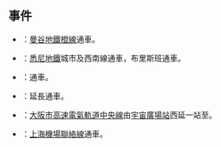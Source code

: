 {{future}}
{{Request translation|en}}
{{year in rail transport|2024年鐵路|prev=2023|curr=2024|next=2025|decade=2020}}
== 事件 ==
* {{flagicon|Thailand}}：[[曼谷地鐵橙線|曼谷地鐵橙線]]通車。
* {{flagicon|Australia}}：[[悉尼地鐵|悉尼地鐵]]城市及西南線通車，布里斯班{{link-en|跨河鐵路|Cross River Rail}}通車。
* {{flagicon|Canada}}：{{link-en|休安大略輕鐵|Huontario LRT}}通車。
* {{flagicon|Canada}}：{{link-en|湖岸東線|Lakeshore East line}}延長通車。
* {{flagicon|Japan}}：[[大阪市高速電氣軌道|大阪市高速電氣軌道]][[中央線_(大阪市高速電氣軌道)|中央線]]由[[宇宙廣場站|宇宙廣場站]]西延一站至{{link-ja|夢洲站|夢洲駅}}。
* {{flagicon|China}}：[[上海轨道交通机场联络线|上海機場聯絡線]]通車。

{{各年鐵路}}